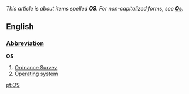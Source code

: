 ''This article is about items spelled '''OS'''.  For non-capitalized forms, see '''[[Os]]'''.''

==English==
===[[Wiktionary:List of acronyms and abbreviations|Abbreviation]]===
'''OS'''

#[[Ordnance Survey]]
#[[Operating system]]

[[pt:OS]]
